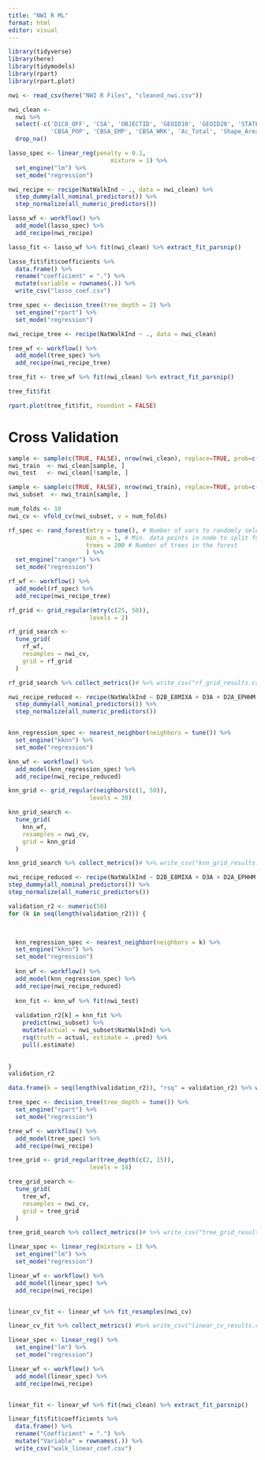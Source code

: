 ```yaml
---
title: "NWI R ML"
format: html
editor: visual
---
```


```r
library(tidyverse)
library(here)
library(tidymodels)
library(rpart)
library(rpart.plot)
```

```r
nwi <- read_csv(here("NWI R Files", "cleaned_nwi.csv"))
```

```r
nwi_clean <-
  nwi %>%
  select(-c('D1C8_OFF', 'CSA', 'OBJECTID', 'GEOID10', 'GEOID20', 'STATEFP', 'COUNTYFP', 'CSA_Name', 'CBSA_Name', 'cat', 'CBG', 'D4A', 'D4D', 'CBG', 'D2A_Ranked', 'D2B_Ranked', 'D3B_Ranked', 'D4A_Ranked', 'Ind_D4A', 'CBSA',
            'CBSA_POP', 'CBSA_EMP', 'CBSA_WRK', 'Ac_Total', 'Shape_Area')) %>%
  drop_na()
```

```r
lasso_spec <- linear_reg(penalty = 0.1,
                             mixture = 1) %>%
  set_engine("lm") %>%
  set_mode("regression")
```

```r
nwi_recipe <- recipe(NatWalkInd ~ ., data = nwi_clean) %>%
  step_dummy(all_nominal_predictors()) %>%
  step_normalize(all_numeric_predictors())
```

```r
lasso_wf <- workflow() %>%
  add_model(lasso_spec) %>%
  add_recipe(nwi_recipe) 
```

```r
lasso_fit <- lasso_wf %>% fit(nwi_clean) %>% extract_fit_parsnip()
```

```r
lasso_fit$fit$coefficients %>%
  data.frame() %>%
  rename("coefficient" = ".") %>%
  mutate(variable = rownames(.)) %>%
  write_csv("lasso_coef.csv")
```




```r
tree_spec <- decision_tree(tree_depth = 2) %>%
  set_engine("rpart") %>%
  set_mode("regression")
```

```r
nwi_recipe_tree <- recipe(NatWalkInd ~ ., data = nwi_clean) 
```

```r
tree_wf <- workflow() %>%
  add_model(tree_spec) %>%
  add_recipe(nwi_recipe_tree) 
```

```r
tree_fit <- tree_wf %>% fit(nwi_clean) %>% extract_fit_parsnip()
```

```r
tree_fit$fit
```

```r
rpart.plot(tree_fit$fit, roundint = FALSE)
```

# Cross Validation

```r
sample <- sample(c(TRUE, FALSE), nrow(nwi_clean), replace=TRUE, prob=c(0.9,0.1))
nwi_train  <- nwi_clean[sample, ]
nwi_test   <- nwi_clean[!sample, ]

sample <- sample(c(TRUE, FALSE), nrow(nwi_train), replace=TRUE, prob=c(0.05,0.95))
nwi_subset  <- nwi_train[sample, ]
```

```r
num_folds <- 10
nwi_cv <- vfold_cv(nwi_subset, v = num_folds)
```

```r
rf_spec <- rand_forest(mtry = tune(), # Number of vars to randomly select for each tree
                      min_n = 1, # Min. data points in node to split further
                      trees = 200 # Number of trees in the forest
                      ) %>%
  set_engine("ranger") %>%
  set_mode("regression")

rf_wf <- workflow() %>%
  add_model(rf_spec) %>%
  add_recipe(nwi_recipe_tree) 

rf_grid <- grid_regular(mtry(c(25, 50)),
                       levels = 2)

rf_grid_search <-
  tune_grid(
    rf_wf,
    resamples = nwi_cv,
    grid = rf_grid
  )
```

```r
rf_grid_search %>% collect_metrics()# %>% write_csv("rf_grid_results.csv")
```

```r
nwi_recipe_reduced <- recipe(NatWalkInd ~ D2B_E8MIXA + D3A + D2A_EPHHM + D3AMM + D3AAO + D2C_TRPMX1 + D3B, data = nwi_clean) %>%
  step_dummy(all_nominal_predictors()) %>%
  step_normalize(all_numeric_predictors())


knn_regression_spec <- nearest_neighbor(neighbors = tune()) %>%
  set_engine("kknn") %>%
  set_mode("regression")

knn_wf <- workflow() %>%
  add_model(knn_regression_spec) %>%
  add_recipe(nwi_recipe_reduced) 

knn_grid <- grid_regular(neighbors(c(1, 50)),
                       levels = 30)

knn_grid_search <-
  tune_grid(
    knn_wf,
    resamples = nwi_cv,
    grid = knn_grid
  )
```

```r
knn_grid_search %>% collect_metrics()# %>% write_csv("knn_grid_results.csv")
```

```r
nwi_recipe_reduced <- recipe(NatWalkInd ~ D2B_E8MIXA + D3A + D2A_EPHHM + D3AMM + D3AAO + D2C_TRPMX1 + D3B, data = nwi_clean) %>%
step_dummy(all_nominal_predictors()) %>%
step_normalize(all_numeric_predictors())

validation_r2 <- numeric(50)
for (k in seq(length(validation_r2))) {


  
  knn_regression_spec <- nearest_neighbor(neighbors = k) %>%
  set_engine("kknn") %>%
  set_mode("regression")
  
  knn_wf <- workflow() %>%
  add_model(knn_regression_spec) %>%
  add_recipe(nwi_recipe_reduced) 
  
  knn_fit <- knn_wf %>% fit(nwi_test)
  
  validation_r2[k] = knn_fit %>% 
    predict(nwi_subset) %>%
    mutate(actual = nwi_subset$NatWalkInd) %>%
    rsq(truth = actual, estimate = .pred) %>% 
    pull(.estimate)
    

}
validation_r2
```

```r
data.frame(k = seq(length(validation_r2)), "rsq" = validation_r2) %>% write_csv("knn_validation_r2.csv")
```

```r
tree_spec <- decision_tree(tree_depth = tune()) %>%
  set_engine("rpart") %>%
  set_mode("regression")

tree_wf <- workflow() %>%
  add_model(tree_spec) %>%
  add_recipe(nwi_recipe) 

tree_grid <- grid_regular(tree_depth(c(2, 15)),
                       levels = 14)

tree_grid_search <-
  tune_grid(
    tree_wf,
    resamples = nwi_cv,
    grid = tree_grid
  )
```

```r
tree_grid_search %>% collect_metrics()# %>% write_csv("tree_grid_results.csv")
```

```r
linear_spec <- linear_reg(mixture = 1) %>%
  set_engine("lm") %>%
  set_mode("regression")

linear_wf <- workflow() %>%
  add_model(linear_spec) %>%
  add_recipe(nwi_recipe) 


linear_cv_fit <- linear_wf %>% fit_resamples(nwi_cv)
```

```r
linear_cv_fit %>% collect_metrics() #%>% write_csv("linear_cv_results.csv")
```

```r
linear_spec <- linear_reg() %>%
  set_engine("lm") %>%
  set_mode("regression")

linear_wf <- workflow() %>%
  add_model(linear_spec) %>%
  add_recipe(nwi_recipe) 


linear_fit <- linear_wf %>% fit(nwi_clean) %>% extract_fit_parsnip()
```

```r
linear_fit$fit$coefficients %>%
  data.frame() %>%
  rename("Coefficient" = ".") %>%
  mutate("Variable" = rownames(.)) %>%
  write_csv("walk_linear_coef.csv")
```


